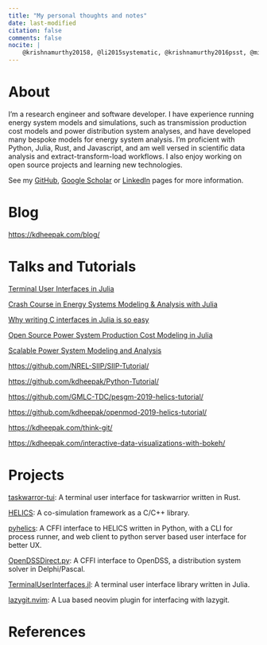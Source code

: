 ```yaml
---
title: "My personal thoughts and notes"
date: last-modified
citation: false
comments: false
nocite: |
    @krishnamurthy20158, @li2015systematic, @krishnamurthy2016psst, @mittal2015system, @pratt2016transactive, @palmintier2016design, @krishnamurthy2017energy, @pratt2017hardware, @jain2018studying, @palmintier2017design, @krishnamurthy2018impacts, @latif2018optimizing, @horowitz2018optimizing, @sparn2018hardware, @elgindy2018ditto, @lara2018powersystems, @mittal2015system, @faqiry2018adp, @jain2019evaluating, @chang2019scalable, @barrows2019ieee, @lara2021powersystems
---
```


# About

I'm a research engineer and software developer.
I have experience running energy system models and simulations, such as transmission production cost models and power distribution system analyses, and have developed many bespoke models for energy system analysis.
I'm proficient with Python, Julia, Rust, and Javascript, and am well versed in scientific data analysis and extract-transform-load workflows. I also enjoy working on open source projects and learning new technologies.

See my [GitHub](https://github.com/kdheepak), [Google Scholar](https://scholar.google.com/citations?user=nIXeaL0AAAAJ&hl=en) or [LinkedIn](https://www.linkedin.com/in/dheepak-krishnamurthy/) pages for more information.

# Blog

[https://kdheepak.com/blog/](./blog/)

# Talks and Tutorials

[Terminal User Interfaces in Julia](https://www.youtube.com/watch?v=-TASx67pphw)

[Crash Course in Energy Systems Modeling & Analysis with Julia](https://www.youtube.com/watch?v=kQNOG4tGJdg)

[Why writing C interfaces in Julia is so easy](https://www.youtube.com/watch?v=ez-KVi0leOw)

[Open Source Power System Production Cost Modeling in Julia](https://www.youtube.com/watch?v=1TipY6g9IzE)

[Scalable Power System Modeling and Analysis](https://www.youtube.com/watch?v=-ZoO3npjwYU)

<https://github.com/NREL-SIIP/SIIP-Tutorial/>

<https://github.com/kdheepak/Python-Tutorial/>

<https://github.com/GMLC-TDC/pesgm-2019-helics-tutorial/>

<https://github.com/kdheepak/openmod-2019-helics-tutorial/>

<https://kdheepak.com/think-git/>

<https://kdheepak.com/interactive-data-visualizations-with-bokeh/>

# Projects

[taskwarror-tui](https://github.com/kdheepak/taskwarrior-tui): A terminal user interface for taskwarrior written in Rust.

[HELICS](https://github.com/GMLC-TDC/HELICS): A co-simulation framework as a C/C++ library.

[pyhelics](https://github.com/GMLC-TDC/pyhelics): A CFFI interface to HELICS written in Python, with a CLI for process runner, and web client to python server based user interface for better UX.

[OpenDSSDirect.py](https://github.com/dss-extensions/OpenDSSDirect.py): A CFFI interface to OpenDSS, a distribution system solver in
Delphi/Pascal.

[TerminalUserInterfaces.jl](https://github.com/kdheepak/TerminalUserInterfaces.jl): A terminal user interface library written in Julia.

[lazygit.nvim](https://github.com/kdheepak/lazygit.nvim): A Lua based neovim plugin for interfacing with lazygit.

# References
